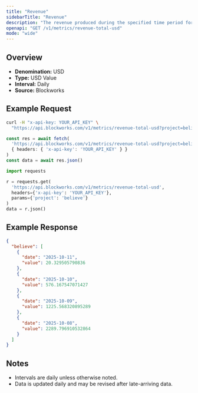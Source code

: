 ```yaml
---
title: "Revenue"
sidebarTitle: "Revenue"
description: "The revenue produced during the specified time period for given project."
openapi: "GET /v1/metrics/revenue-total-usd"
mode: "wide"
---
```


## Overview

- **Denomination:** USD
- **Type:** USD Value
- **Interval:** Daily
- **Source:** Blockworks

## Example Request

<CodeGroup>

```bash cURL
curl -H "x-api-key: YOUR_API_KEY" \
  "https://api.blockworks.com/v1/metrics/revenue-total-usd?project=believe"
```

```typescript TypeScript
const res = await fetch(
  'https://api.blockworks.com/v1/metrics/revenue-total-usd?project=believe',
  { headers: { 'x-api-key': 'YOUR_API_KEY' } }
)
const data = await res.json()
```

```python Python
import requests

r = requests.get(
  'https://api.blockworks.com/v1/metrics/revenue-total-usd',
  headers={'x-api-key': 'YOUR_API_KEY'},
  params={'project': 'believe'}
)
data = r.json()
```

</CodeGroup>

## Example Response

```json
{
  "believe": [
    {
      "date": "2025-10-11",
      "value": 20.329505790836
    },
    {
      "date": "2025-10-10",
      "value": 576.167547071427
    },
    {
      "date": "2025-10-09",
      "value": 1225.568320895289
    },
    {
      "date": "2025-10-08",
      "value": 2289.796910532864
    }
  ]
}
```

## Notes
- Intervals are daily unless otherwise noted.
- Data is updated daily and may be revised after late-arriving data.